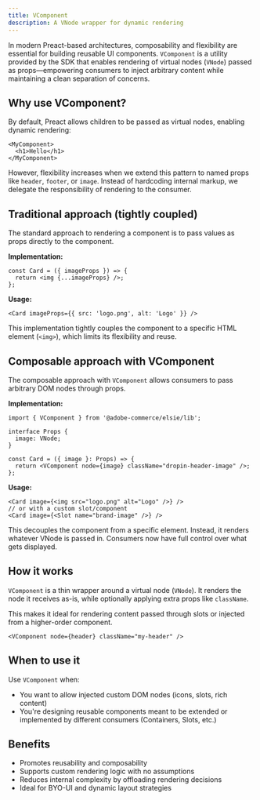 ```yaml
---
title: VComponent
description: A VNode wrapper for dynamic rendering
---
```


In modern Preact-based architectures, composability and flexibility are essential for building reusable UI components. `VComponent` is a utility provided by the SDK that enables rendering of virtual nodes (`VNode`) passed as props—empowering consumers to inject arbitrary content while maintaining a clean separation of concerns.

## Why use VComponent?

By default, Preact allows children to be passed as virtual nodes, enabling dynamic rendering:

```tsx
<MyComponent>
  <h1>Hello</h1>
</MyComponent>
```
However, flexibility increases when we extend this pattern to named props like `header`, `footer`, or `image`. Instead of hardcoding internal markup, we delegate the responsibility of rendering to the consumer.

## Traditional approach (tightly coupled)

The standard approach to rendering a component is to pass values as props directly to the component.

**Implementation:**

```tsx
const Card = ({ imageProps }) => {
  return <img {...imageProps} />;
};
```

**Usage:**
```tsx
<Card imageProps={{ src: 'logo.png', alt: 'Logo' }} />
```

This implementation tightly couples the component to a specific HTML element (`<img>`), which limits its flexibility and reuse.

## Composable approach with VComponent

The composable approach with `VComponent` allows consumers to pass arbitrary DOM nodes through props.

**Implementation:**

```tsx
import { VComponent } from '@adobe-commerce/elsie/lib';

interface Props {
  image: VNode;
}

const Card = ({ image }: Props) => {
  return <VComponent node={image} className="dropin-header-image" />;
};
```

**Usage:**

```tsx
<Card image={<img src="logo.png" alt="Logo" />} />
// or with a custom slot/component
<Card image={<Slot name="brand-image" />} />
```

This decouples the component from a specific element. Instead, it renders whatever VNode is passed in. Consumers now have full control over what gets displayed.

## How it works

`VComponent` is a thin wrapper around a virtual node (`VNode`). It renders the node it receives as-is, while optionally applying extra props like `className`.

This makes it ideal for rendering content passed through slots or injected from a higher-order component.

```tsx
<VComponent node={header} className="my-header" />
```

## When to use it

Use `VComponent` when:

- You want to allow injected custom DOM nodes (icons, slots, rich content)
- You're designing reusable components meant to be extended or implemented by different consumers (Containers, Slots, etc.)

## Benefits

- Promotes reusability and composability
- Supports custom rendering logic with no assumptions
- Reduces internal complexity by offloading rendering decisions
- Ideal for BYO-UI and dynamic layout strategies
